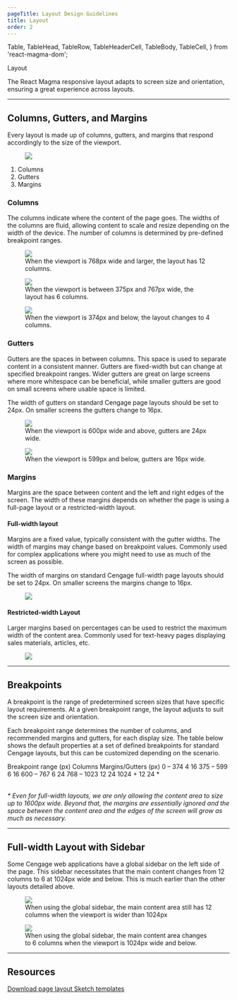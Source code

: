 ```yaml
---
pageTitle: Layout Design Guidelines
title: Layout
order: 2
---
```


  Table,
  TableHead,
  TableRow,
  TableHeaderCell,
  TableBody,
  TableCell,
} from 'react-magma-dom';

<DocsHeading type="design">Layout</DocsHeading>

The React Magma responsive layout adapts to screen size and orientation, ensuring a great experience across layouts.

---

## Columns, Gutters, and Margins

Every layout is made up of columns, gutters, and margins that respond accordingly to the size of the viewport.

<figure>
  <img src="../../images/layout/columns-gutters-margins.png" alt=" " />
</figure>

1. Columns
2. Gutters
3. Margins

### Columns

The columns indicate where the content of the page goes.  The widths of the columns are fluid, allowing content to scale and resize depending on the width of the device.  The number of columns is determined by pre-defined breakpoint ranges.

<figure>
  <img src="../../images/layout/columns-12.png" alt=" " />
  <figcaption>
    When the viewport is 768px wide and larger, the layout has 12 columns.
  </figcaption>
</figure>

<span class="horizontal-spacer"></span>

<figure>
  <img src="../../images/layout/columns-6.png" alt=" " />
  <figcaption>
    When the viewport is between 375px and 767px wide, the layout has 6 columns.
  </figcaption>
</figure>

<span class="horizontal-spacer"></span>

<figure>
  <img src="../../images/layout/columns-4.png" alt=" " />
  <figcaption>
    When the viewport is 374px and below, the layout changes to 4 columns.
  </figcaption>
</figure>

### Gutters

Gutters are the spaces in between columns.  This space is used to separate content in a consistent manner.  Gutters are fixed-width but can change at specified breakpoint ranges.  Wider gutters are great on large screens where more whitespace can be beneficial, while smaller gutters are good on small screens where usable space is limited.

The width of gutters on standard Cengage page layouts should be set to 24px.  On smaller screens the gutters change to 16px.

<figure>
  <img src="../../images/layout/gutters-24.png" alt=" " />
  <figcaption>
    When the viewport is 600px wide and above, gutters are 24px wide.
  </figcaption>
</figure>

<span class="horizontal-spacer"></span>

<figure>
  <img src="../../images/layout/gutters-16.png" alt=" " />
  <figcaption>
    When the viewport is 599px and below, gutters are 16px wide.
  </figcaption>
</figure>

### Margins

Margins are the space between content and the left and right edges of the screen.  The width of these margins depends on whether the page is using a full-page layout or a restricted-width layout.

#### Full-width layout

Margins are a fixed value, typically consistent with the gutter widths.  The width of margins may change based on breakpoint values.  Commonly used for complex applications where you might need to use as much of the screen as possible.

The width of margins on standard Cengage full-width page layouts should be set to 24px.  On smaller screens the margins change to 16px.

<figure>
  <img src="../../images/layout/layout-full-width.png" alt=" " />
</figure>

#### Restricted-width Layout

Larger margins based on percentages can be used to restrict the maximum width of the content area.  Commonly used for text-heavy pages displaying sales materials, articles, etc.

<figure>
  <img src="../../images/layout/layout-restricted-width.png" alt=" " />
</figure>

---

## Breakpoints

A breakpoint is the range of predetermined screen sizes that have specific layout requirements. At a given breakpoint range, the layout adjusts to suit the screen size and orientation.

Each breakpoint range determines the number of columns, and recommended margins and gutters, for each display size.  The table below shows the default properties at a set of defined breakpoints for standard Cengage layouts, but this can be customized depending on the scenario.

<Table>
  <TableHead>
    <TableRow>
      <TableHeaderCell>Breakpoint range (px)</TableHeaderCell>
      <TableHeaderCell>Columns</TableHeaderCell>
      <TableHeaderCell>Margins/Gutters (px)</TableHeaderCell>
    </TableRow>
  </TableHead>
  <TableBody>
    <TableRow>
      <TableCell>0 – 374</TableCell>
      <TableCell>4</TableCell>
      <TableCell>16</TableCell>
    </TableRow>
    <TableRow>
      <TableCell>375 – 599</TableCell>
      <TableCell>6</TableCell>
      <TableCell>16</TableCell>
    </TableRow>
    <TableRow>
      <TableCell>600 – 767</TableCell>
      <TableCell>6</TableCell>
      <TableCell>24</TableCell>
    </TableRow>
    <TableRow>
      <TableCell>768 – 1023</TableCell>
      <TableCell>12</TableCell>
      <TableCell>24</TableCell>
    </TableRow>
    <TableRow>
      <TableCell>1024 +</TableCell>
      <TableCell>12</TableCell>
      <TableCell>24 *</TableCell>
    </TableRow>
  </TableBody>
</Table>

<span class="horizontal-spacer"></span>

_* Even for full-width layouts, we are only allowing the content area to size up to 1600px wide.  Beyond that, the margins are essentially ignored and the space between the content area and the edges of the screen will grow as much as necessary._

---

## Full-width Layout with Sidebar

Some Cengage web applications have a global sidebar on the left side of the page.  This sidebar necessitates that the main content changes from 12 columns to 6 at 1024px wide and below.  This is much earlier than the other layouts detailed above.

<figure>
  <img src="../../images/layout/layout-with-sidebar.png" alt=" " />
  <figcaption>
    When using the global sidebar, the main content area still has 12 columns when the viewport is wider than 1024px
  </figcaption>
</figure>

<span class="horizontal-spacer"></span>

<figure>
  <img src="../../images/layout/layout-with-sidebar-1024.png" alt=" " />
  <figcaption>
    When using the global sidebar, the main content area changes to 6 columns when the viewport is 1024px wide and below.
  </figcaption>
</figure>

---

## Resources

[Download page layout Sketch templates](https://www.dropbox.com/sh/kt8oaf7am443794/AAArcOLft67q5Fk90wcXSmida?dl=0)

<span class="horizontal-spacer"></span>